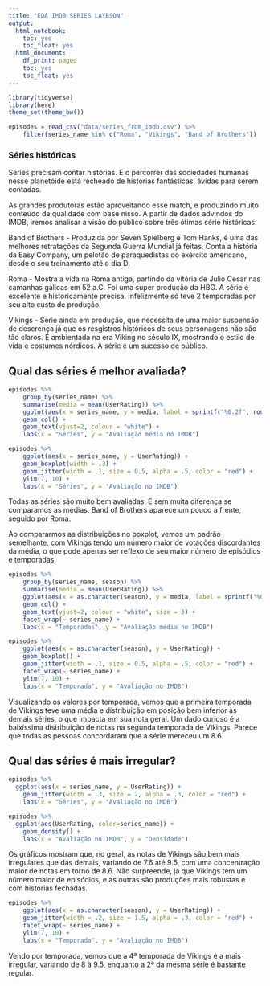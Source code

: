 ```yaml
---
title: "EDA IMDB SERIES LAYBSON"
output:  
  html_notebook:
    toc: yes
    toc_float: yes
  html_document:
    df_print: paged
    toc: yes
    toc_float: yes
---
```


```r
library(tidyverse)
library(here)
theme_set(theme_bw())
```

```r
episodes = read_csv("data/series_from_imdb.csv") %>%
    filter(series_name %in% c("Roma", "Vikings", "Band of Brothers"))
```
### Séries históricas

Séries precisam contar histórias. E o percorrer das sociedades humanas nesse planetóide está recheado de histórias fantásticas, ávidas para serem contadas.

As grandes produtoras estão aproveitando esse match, e produzindo muito conteúdo de qualidade com base nisso. A partir de dados advindos do IMDB, iremos analisar a visão do público sobre três ótimas série históricas:

Band of Brothers - Produzida por Seven Spielberg e Tom Hanks, é uma das melhores retratações da Segunda Guerra Mundial já feitas. Conta a história da Easy Company, um pelotão de paraquedistas do exército americano, desde o seu treinamento até o dia D.

Roma - Mostra a vida na Roma antiga, partindo da vitória de Julio Cesar nas camanhas gálicas em 52 a.C. Foi uma super produção da HBO. A série é excelente e historicamente precisa. Infelizmente só teve 2 temporadas por seu alto custo de produção.

Vikings - Serie ainda em produção, que necessita de uma maior suspensão de descrença já que os resgistros históricos de seus personagens não são tão claros. É ambientada na era Viking no século IX, mostrando o estilo de vida e costumes nórdicos. A série é um sucesso de público.


## Qual das séries é melhor avaliada?

```r
episodes %>%
    group_by(series_name) %>% 
    summarise(media = mean(UserRating)) %>% 
    ggplot(aes(x = series_name, y = media, label = sprintf("%0.2f", round(media, digits = 2)))) + 
    geom_col() +
    geom_text(vjust=2, colour = "white") +
    labs(x = "Séries", y = "Avaliação média no IMDB")
```


```r
episodes %>%
    ggplot(aes(x = series_name, y = UserRating)) + 
    geom_boxplot(width = .3) +
    geom_jitter(width = .1, size = 0.5, alpha = .5, color = "red") +
    ylim(7, 10) + 
    labs(x = "Séries", y = "Avaliação no IMDB")
```

Todas as séries são muito bem avaliadas. E sem muita diferença se comparamos as médias. Band of Brothers aparece um pouco a frente, seguido por Roma.

Ao compararmos as distribuições no boxplot, vemos um padrão semelhante, com Vikings tendo um número maior de votações discordantes da média, o que pode apenas ser reflexo de seu maior número de episódios e temporadas.

```r
episodes %>%
    group_by(series_name, season) %>% 
    summarise(media = mean(UserRating)) %>% 
    ggplot(aes(x = as.character(season), y = media, label = sprintf("%0.2f", round(media, digits = 2)))) + 
    geom_col() +
    geom_text(vjust=2, colour = "white", size = 3) +
    facet_wrap(~ series_name) +
    labs(x = "Temporadas", y = "Avaliação média no IMDB")
```

```r
episodes %>%
    ggplot(aes(x = as.character(season), y = UserRating)) + 
    geom_boxplot() +
    geom_jitter(width = .1, size = 0.5, alpha = .5, color = "red") +
    facet_wrap(~ series_name) +
    ylim(7, 10) + 
    labs(x = "Temporada", y = "Avaliação no IMDB")
```

Visualizando os valores por temporada, vemos que a primeira temporada de Vikings teve uma média e distribuição em posição bem inferior às demais séries, o que impacta em sua nota geral. Um dado curioso é a baixíssima distribuição de notas na segunda temporada de Vikings. Parece que todas as pessoas concordaram que a série mereceu um 8.6.

## Qual das séries é mais irregular?

```r
episodes %>% 
  ggplot(aes(x = series_name, y = UserRating)) + 
    geom_jitter(width = .3, size = 2, alpha = .3, color = "red") + 
    labs(x = "Séries", y = "Avaliação no IMDB")
```

```r
episodes %>%
  ggplot(aes(UserRating, color=series_name)) +
    geom_density() + 
    labs(x = "Avaliação no IMDB", y = "Densidade")
```

Os gráficos mostram que, no geral, as notas de Vikings são bem mais irregulares que das demais, variando de 7.6 até 9.5, com uma concentração maior de notas em torno de 8.6. Não surpreende, já que Vikings tem um número maior de episódios, e as outras são produções mais robustas e com histórias fechadas.

```r
episodes %>%
    ggplot(aes(x = as.character(season), y = UserRating)) +
    geom_jitter(width = .2, size = 1.5, alpha = .3, color = "red") +
    facet_wrap(~ series_name) +
    ylim(7, 10) + 
    labs(x = "Temporada", y = "Avaliação no IMDB")
```

Vendo por temporada, vemos que a 4ª temporada de Vikings é a mais irregular, variando de 8 à 9.5, enquanto a 2ª da mesma série é bastante regular. 
